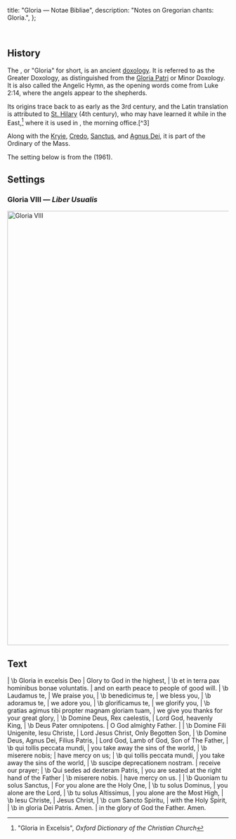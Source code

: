   title: "Gloria — Notae Bibliae",
  description: "Notes on Gregorian chants: Gloria.",
};

<Initial text="Gloria" /><br/>

## History

The <Definition lang="latin" anchor="gloria-in-excelsis-deo" text="Gloria in excelsis Deo" />, or "Gloria" for short, is an ancient [doxology](/glossary/liturgical-terms#doxology). It is referred to as the Greater Doxology, as distinguished from the [Gloria Patri](/liturgy/music/chants/gloria-patri) or Minor Doxology. It is also called the Angelic Hymn, as the opening words come from Luke 2:14, where the angels appear to the shepherds.

Its origins trace back to as early as the 3rd century, and the Latin translation is attributed to [St. Hilary](/people/saints/latin-fathers/hilary-of-poitiers) (4th century), who may have learned it while in the East,[^2] where it is used in <Definition lang="greek" anchor="orthros" text="Orthros" />, the morning office.[^3]

Along with the [Kryie](/liturgy/music/chants/kyrie), [Credo](/liturgy/music/chants/credo), [Sanctus](/liturgy/music/chants/sanctus), and [Agnus Dei](/liturgy/music/chants/agnus-dei), it is part of the Ordinary of the Mass.

The setting below is from the *<Definition lang="latin" anchor="liber-usualis" text="Liber Usualis" />* (1961).

## Settings

### Gloria VIII — *Liber Usualis*

<Image
  src="/chants/gloria-viii.png"
  alt="Gloria VIII"
  width="600"
  height="987"
/>

## Text

<Poetry>
|  \b Gloria in excelsis Deo
|  Glory to God in the highest,
|  \b et in terra pax hominibus bonae voluntatis.
|  and on earth peace to people of good will.
|  \b Laudamus te,
|  We praise you,
|  \b benedicimus te,
|  we bless you,
|  \b adoramus te,
|  we adore you,
|  \b glorificamus te,
|  we glorify you,
|  \b gratias agimus tibi propter magnam gloriam tuam,
|  we give you thanks for your great glory,
|  \b Domine Deus, Rex caelestis,
|  Lord God, heavenly King,
|  \b Deus Pater omnipotens.
|  O God almighty Father.
|
|  \b Domine Fili Unigenite, Iesu Christe,
|  Lord Jesus Christ, Only Begotten Son,
|  \b Domine Deus, Agnus Dei, Filius Patris,
|  Lord God, Lamb of God, Son of The Father,
|  \b qui tollis peccata mundi,
|  you take away the sins of the world,
|  \b miserere nobis;
|  have mercy on us;
|  \b qui tollis peccata mundi,
|  you take away the sins of the world,
|  \b suscipe deprecationem nostram.
|  receive our prayer;
|  \b Qui sedes ad dexteram Patris,
|  you are seated at the right hand of the Father
|  \b miserere nobis.
|  have mercy on us.
|
|  \b Quoniam tu solus Sanctus,
|  For you alone are the Holy One,
|  \b tu solus Dominus,
|  you alone are the Lord,
|  \b tu solus Altissimus,
|  you alone are the Most High,
|  \b Iesu Christe,
|  Jesus Christ,
|  \b cum Sancto Spiritu,
|  with the Holy Spirit,
|  \b in gloria Dei Patris. Amen.
|  in the glory of God the Father. Amen.
</Poetry>

[^1]: "Gloria in Excelsis Deo", [*Catholic Encyclopedia*](https://www.newadvent.org/cathen/06583a.htm)
[^2]: "Gloria in Excelsis", *Oxford Dictionary of the Christian Church*
